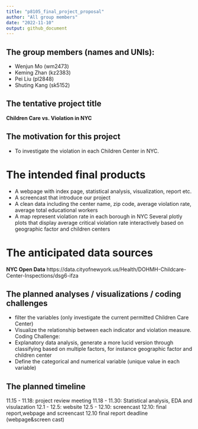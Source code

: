 ```yaml
---
title: "p8105_final_project_proposal"
author: "All group members"
date: "2022-11-10"
output: github_document
---
```



## The group members (names and UNIs):
- Wenjun Mo (wm2473)
- Keming Zhan (kz2383)
- Pei Liu (pl2848)
- Shuting Kang (sk5152)

## The tentative project title
**Children Care vs. Violation in NYC**
 
## The motivation for this project
- To investigate the violation in each Children Center in NYC.

# The intended final products
- A webpage with index page, statistical analysis, visualization, report etc.
- A screencast that introduce our project
- A clean data including the center name, zip code, average violation rate, average total educational workers
- A map represent violation rate in each borough in NYC
Several plotly plots that display average critical violation rate interactively based on geographic factor and children centers

# The anticipated data sources
**NYC Open Data**
https://data.cityofnewyork.us/Health/DOHMH-Childcare-Center-Inspections/dsg6-ifza


## The planned analyses / visualizations / coding challenges
- filter the variables (only investigate the current permitted Children Care Center)
- Visualize the relationship between each indicator and violation measure. 
Coding Challenge: 
- Explanatory data analysis, generate a more lucid version through classifying based on multiple factors, for instance geographic factor and children center 
- Define the categorical and numerical variable (unique value in each variable)

## The planned timeline
11.15 - 11.18: project review meeting 
11.18 - 11.30: Statistical analysis, EDA and visulazation
12.1 - 12.5: website
12.5 - 12.10: screencast
12.10: final report,webpage and screencast 
12.10 final report deadline (webpage&screen cast)

